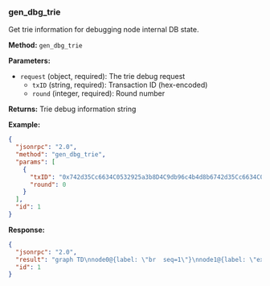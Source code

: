 ### gen_dbg_trie

Get trie information for debugging node internal DB state.

**Method:** `gen_dbg_trie`

**Parameters:**

- `request` (object, required): The trie debug request
  - `txID` (string, required): Transaction ID (hex-encoded)
  - `round` (integer, required): Round number

**Returns:** Trie debug information string

**Example:**

```json
{
  "jsonrpc": "2.0",
  "method": "gen_dbg_trie",
  "params": [
    {
      "txID": "0x742d35Cc6634C0532925a3b8D4C9db96c4b4d8b6742d35Cc6634C0532925a3b8",
      "round": 0
    }
  ],
  "id": 1
}
```

**Response:**

```json
{
  "jsonrpc": "2.0",
  "result": "graph TD\nnode0@{label: \"br  seq=1\"}\nnode1@{label: \"ext seq=1 0x00000000000000000000000000000000000000000000000000000000000000000000000\"}\nnode1 --\u003e data2@{label: \"seq=1\n[21 0 0 0 0 0 0 0 0 0 0 0 0 0 0 0 0 0 0 0 0 0 0 0 0 0 0 0 0 0 0 0]\"}\nnode0 --\u003e|0| node1\nnode3@{label: \"ext seq=1 0x72d46c3ada9f897c74d349bbfe0e450c798167c9f580f8daf85def57e96c3ea00000000\"}\nnode3 --\u003e data4@{label: \"seq=1\n[105 110 105 116 105 97 108 32 115 116 111 114 97 103 101 32 118 97 108 117 101 0 0 0 0 0 0 0 0 0 0 0]\"}\nnode0 --\u003e|3| node3\n",
  "id": 1
}